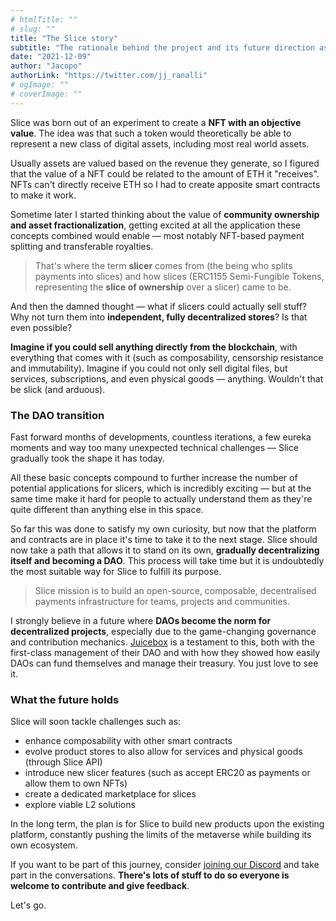 ```yaml
---
# htmlTitle: ""
# slug: ""
title: "The Slice story"
subtitle: "The rationale behind the project and its future direction as a DAO"
date: "2021-12-09"
author: "Jacopo"
authorLink: "https://twitter.com/jj_ranalli"
# ogImage: ""
# coverImage: ""
---
```


Slice was born out of an experiment to create a **NFT with an objective value**. The idea was that such a token would theoretically be able to represent a new class of digital assets, including most real world assets.

Usually assets are valued based on the revenue they generate, so I figured that the value of a NFT could be related to the amount of ETH it "receives". NFTs can't directly receive ETH so I had to create apposite smart contracts to make it work.

Sometime later I started thinking about the value of **community ownership and asset fractionalization**, getting excited at all the application these concepts combined would enable — most notably NFT-based payment splitting and transferable royalties.

> That's where the term **slicer** comes from (the being who splits payments into slices) and how slices (ERC1155 Semi-Fungible Tokens, representing the **slice of ownership** over a slicer) came to be.

And then the damned thought — what if slicers could actually sell stuff? Why not turn them into **independent, fully decentralized stores**? Is that even possible?

**Imagine if you could sell anything directly from the blockchain**, with everything that comes with it (such as composability, censorship resistance and immutability). Imagine if you could not only sell digital files, but services, subscriptions, and even physical goods — anything. Wouldn't that be slick (and arduous).

### The DAO transition

Fast forward months of developments, countless iterations, a few eureka moments and way too many unexpected technical challenges — Slice gradually took the shape it has today.

All these basic concepts compound to further increase the number of potential applications for slicers, which is incredibly exciting — but at the same time make it hard for people to actually understand them as they're quite different than anything else in this space.

So far this was done to satisfy my own curiosity, but now that the platform and contracts are in place it's time to take it to the next stage. Slice should now take a path that allows it to stand on its own, **gradually decentralizing itself and becoming a DAO**. This process will take time but it is undoubtedly the most suitable way for Slice to fulfill its purpose.

> Slice mission is to build an open-source, composable, decentralised payments infrastructure for teams, projects and communities.

I strongly believe in a future where **DAOs become the norm for decentralized projects**, especially due to the game-changing governance and contribution mechanics. [Juicebox](https://juicebox.money) is a testament to this, both with the first-class management of their DAO and with how they showed how easily DAOs can fund themselves and manage their treasury. You just love to see it.

### What the future holds

Slice will soon tackle challenges such as:

- enhance composability with other smart contracts
- evolve product stores to also allow for services and physical goods (through Slice API)
- introduce new slicer features (such as accept ERC20 as payments or allow them to own NFTs)
- create a dedicated marketplace for slices
- explore viable L2 solutions

In the long term, the plan is for Slice to build new products upon the existing platform, constantly pushing the limits of the metaverse while building its own ecosystem.

If you want to be part of this journey, consider [joining our Discord](https://discord.gg/CdyHUzdZks) and take part in the conversations. **There's lots of stuff to do so everyone is welcome to contribute and give feedback**.

<!-- And to support the project, head to the [Slice DAO treasury on Juicebox ✨](https://juicebox.money/) — you'll find the nitty-gritty details on the JB treasury in [this blog post](/blog/treasury). -->

Let's go.
